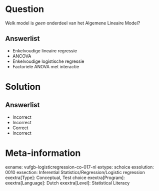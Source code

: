 Question
========

Welk model is *geen* onderdeel van het Algemene Lineaire Model?
  
Answerlist
----------
* Enkelvoudige lineaire regressie
* ANCOVA
* Enkelvoudige logistische regressie
* Factoriele ANOVA met interactie 

Solution
========

Answerlist
----------
* Incorrect
* Incorrect
* Correct
* Incorrect

Meta-information
================
exname: vufgb-logisticregression-co-017-nl
extype: schoice
exsolution: 0010
exsection: Inferential Statistics/Regression/Logistic regression
exextra[Type]: Conceptual, Test choice
exextra[Program]: 
exextra[Language]: Dutch
exextra[Level]: Statistical Literacy
